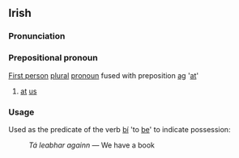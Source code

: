 ==Irish==
===Pronunciation===
{{IPA|[ˈagəɲ]}}
===Prepositional pronoun===
[[First person]] [[plural]] [[pronoun]] fused with preposition [[ag]] '[[at]]'
#[[at]] [[us]]

===Usage===
Used as the predicate of the verb [[bí]] 'to [[be]]' to indicate possession:
:''Tá leabhar againn'' &mdash; We have a book
